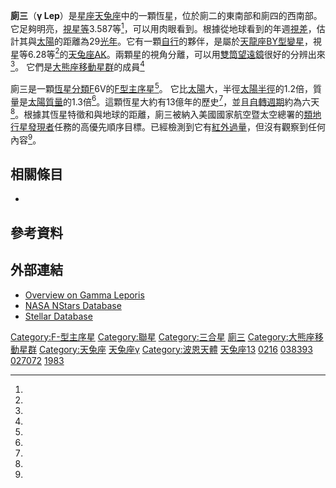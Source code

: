 {{Short description|天兔座中的恆星}}
{{Starbox begin
| name=廁三 
}}
{{Starbox observe
| epoch=J2000
| ra={{RA|05|44|27.79089}}<ref name=aaa474_2_653/>
| dec={{DEC|−22|26|54.1808}}<ref name=aaa323_L49/>
| appmag_v=3.587<ref name=pdauc1_1966/>
| constell=[[天兔座|天兔座]]
| 星官 = [[廁_(星官)|廁]]（[[參宿|參宿]]）
}}
{{Starbox character
| class=F6 V<ref name=mnras328_1_45/>
| b-v=+0.494<ref name=pdauc1_1966/>
| u-b=−0.007<ref name=pdauc1_1966/>
| variable=
}}
{{Starbox astrometry
| radial_v=−9.7<ref name=rgcrv/>
| prop_mo_ra=−291.67<ref name=aaa323_L49/>
| prop_mo_dec=−368.97<ref name=aaa323_L49/>
| parallax=112.02
| p_error=0.18
| parallax_footnote=<ref name=aaa323_L49/>
| absmag_v=3.84<ref name=aaass501_3_941/>
}}
{{Starbox detail
| mass = {{Val|1.23|0.05}}<ref name=arXiv0910.5913/>
| radius = {{Val|1.33|0.04}}<ref name=arXiv0910.5913/>
| gravity = 4.10<ref name=aaa314_191/>
| luminosity_bolometric = 2.291<ref name=Montesinos2016/>
| temperature = 6,299<ref name=aaa314_191/>
| metal_fe = −0.12<ref name=aaa314_191/>
| rotational_velocity = 15<ref name=csrv/>
| rotation = {{Val|5.91|0.66}}<ref name=Montesinos2016/>
| age_gyr = 1.3<ref name=aaass501_3_941/>
}}
{{Starbox catalog
| names = {{odlist | B=β Lep | F=13 Leporis | BD=-22°1211 | CD=-22°2438 | FK5=217 | GJ=216 A | HD=38393 | HIP=27072 | HR=1983 | SAO=170759 | GCTP=1316.00 }}<ref name=SIMBAD/>
}}
{{Starbox reference
|Simbad=gam+Lep
}}
{{Starbox end}}

'''廁三'''（'''γ Lep'''）是[[星座|星座]][[天兔座|天兔座]]中的一顆恆星，位於廁二的東南部和廁四的西南部。它足夠明亮，[[視星等|視星等]]3.587等<ref name=pdauc1_1966/>，可以用肉眼看到。根據從地球看到的年週[[恆星視差|視差]]{{val|112.02|ul=mas}}，估計其與[[太陽|太陽]]的距離為29[[光年|光年]]。它有一顆[[自行|自行]]的夥伴，是屬於[[天龍座BY型變星|天龍座BY型變星]]，視星等6.28等<ref name=pegasus/>的[[天兔座AK|天兔座AK]]。兩顆星的視角分離{{val|95|ul="}}，可以用[[雙筒望遠鏡|雙筒望遠鏡]]很好的分辨出來<ref name=SIMBAD/>。 它們是[[大熊座移動星群|大熊座移動星群]]的成員<ref name=arXiv0910.5913/>

廁三是一顆[[恆星分類|恆星分類]]F6V的[[黃-白矮星|F型主序星]]<ref name=mnras328_1_45/>。 它比[[太陽|太陽]]大，半徑[[太陽半徑|太陽半徑]]的1.2倍，質量是[[太陽質量|太陽質量]]的1.3倍<ref name=arXiv0910.5913/>。這顆恆星大約有13億年的歷史<ref name=aaass501_3_941/>，並且[[自轉週期|自轉週期]]約為六天<ref name=Montesinos2016/>。根據其恆星特徵和與地球的距離，廁三被納入美國國家航空暨太空總署的[[類地行星發現者|類地行星發現者]]任務的高優先順序目標。已經檢測到它有[[紅外過量|紅外過量]]，但沒有觀察到任何內容<ref name=Montesinos2016/>。

== 相關條目 ==
* {{link-en|25-30光年內的恆星系統清單|List of star systems within 25–30 light-years}}

== 參考資料 ==
{{reflist|refs=

<ref name=pegasus>{{citation |url=http://pegasus-wolfenbuettel.de/phocadownload/SB_Hase.pdf |access-date=2022-01-19 |title=STERNBILD HASE |archive-date=2021-06-02 |archive-url=https://web.archive.org/web/20210602213839/http://pegasus-wolfenbuettel.de/phocadownload/SB_Hase.pdf |dead-url=no }}</ref>

<ref name=aaa474_2_653>{{citation
 | first=F. | last=van Leeuwen |date=November 2007
 | title=Validation of the new Hipparcos reduction
 | journal=Astronomy and Astrophysics
 | volume=474 | issue=2 | pages=653–664
 | bibcode=2007A&A...474..653V | doi=10.1051/0004-6361:20078357
 | postscript=. |arxiv = 0708.1752 | s2cid=18759600 }}</ref>

<ref name=Montesinos2016>{{citation
 | title=Incidence of debris discs around FGK stars in the solar neighbourhood
 | display-authors=1 | last1=Montesinos | first1=B.
 | last2=Eiroa | first2=C. | last3=Krivov | first3=A. V.
 | last4=Marshall | first4=J. P. | last5=Pilbratt | first5=G. L.
 | last6=Liseau | first6=R. | last7=Mora | first7=A.
 | last8=Maldonado | first8=J. | last9=Wolf | first9=S.
 | last10=Ertel | first10=S. | last11=Bayo | first11=A.
 | last12=Augereau | first12=J.-C. | last13=Heras | first13=A. M.
 | last14=Fridlund | first14=M. | last15=Danchi | first15=W. C.
 | last16=Solano | first16=E. | last17=Kirchschlager | first17=F.
 | last18=del Burgo | first18=C. | last19=Montes | first19=D.
 | journal=Astronomy & Astrophysics | postscript=.
 | volume=593 | id=A51 | pages=31 | date=September 2016
 | doi=10.1051/0004-6361/201628329 | bibcode=2016A&A...593A..51M |arxiv = 1605.05837 | s2cid=55251562 }}</ref>

<ref name=aaa323_L49>{{cite journal | author=Perryman, M. A. C. |display-authors=etal | title=The Hipparcos Catalogue | journal=[[Astronomy_and_Astrophysics|Astronomy and Astrophysics]] | volume=323 | pages=L49–L52 | date=1997 | bibcode=1997A&A...323L..49P }}</ref>

<ref name=mnras328_1_45>{{cite journal | last1=Montes | first1=D. | last2=López-Santiago | first2=J. | last3=Gálvez | first3=M. C. | last4=Fernández-Figueroa | first4=M. J. | last5=De Castro | first5=E. | last6=Cornide | first6=M. | display-authors=1 | title=Late-type members of young stellar kinematic groups - I. Single stars | journal=[[Monthly_Notices_of_the_Royal_Astronomical_Society|Monthly Notices of the Royal Astronomical Society]] | volume=328 | issue=1 | pages=45–63 |date=November 2001 | doi=10.1046/j.1365-8711.2001.04781.x | bibcode=2001MNRAS.328...45M |arxiv = astro-ph/0106537 | s2cid=55727428 }}</ref>

<ref name=rgcrv>{{cite conference | last=Evans | first=D. S. | date=June 20–24, 1966 |editor1=Batten, Alan Henry |editor2=Heard, John Frederick | title=The Revision of the General Catalogue of Radial Velocities | book-title=Determination of Radial Velocities and their Applications, Proceedings from IAU Symposium no. 30 | location=University of Toronto | publisher=[[International_Astronomical_Union|International Astronomical Union]] | bibcode=1967IAUS...30...57E }}</ref>

<ref name=aaa314_191>{{cite journal | title=Abundances of light elements in metal-poor stars. I. Atmospheric parameters and a new T_eff_ scale | url=https://archive.org/details/sim_astronomy-and-astrophysics_1996-10_314_1/page/191 |author1=Gratton, R. G. |author2=Carretta, E. |author3=Castelli, F. | journal=Astronomy and Astrophysics | volume=314 | pages=191–203 |date=October 1996 | bibcode=1996A&A...314..191G |arxiv = astro-ph/9603011 }}</ref>

<ref name=csrv>{{cite journal |author1=Bernacca, P. L. |author2=Perinotto, M. | title=A catalogue of stellar rotational velocities | journal=Contributi Osservatorio Astronomico di Padova in Asiago | volume=239 | issue=1 | date=1970 | bibcode=1970CoAsi.239....1B }}</ref>

<ref name=pdauc1_1966>{{cite journal | title=A system of photometric standards | author=Gutierrez-Moreno, A. | display-authors=etal | journal=Publicaciones del Departamento de Astronomia de la Universidadde Chile | volume=1 | date=1966 | page=1 | bibcode=1966PDAUC...1....1G }}</ref>

<ref name=aaass501_3_941>{{cite journal |author1=Holmberg, J. |author2=Nordström, B. |author3=Andersen, J. | title=The Geneva-Copenhagen survey of the solar neighbourhood. III. Improved distances, ages, and kinematics | journal=Astronomy and Astrophysics Supplement Series | volume=501 | issue=3 |date=July 2009 | pages=941–947 | doi=10.1051/0004-6361/200811191 | bibcode=2009A&A...501..941H|arxiv = 0811.3982 |s2cid=118577511 }} ''Note:'' see VizieR catalogue [http://vizier.u-strasbg.fr/viz-bin/Cat?cat=V/130& V/130] {{Wayback|url=http://vizier.u-strasbg.fr/viz-bin/Cat?cat=V%2F130& |date=20190307212200 }}.</ref>

<ref name=arXiv0910.5913>{{cite journal | title=Spectroscopic properties of cool Ursa Major group members |author1=Ammler-von Eiff, M. |author2=Guenther, E. W. |journal=Astronomy & Astrophysics |date=October 2009 |volume=508 |issue=2 |pages=677–693 | bibcode=2009A&A...508..677A | doi=10.1051/0004-6361/200912660 | arxiv=0910.5913|s2cid=119260429 }}</ref>

<ref name=SIMBAD>{{cite web | title=LTT 2364 -- High proper-motion Star | work=SIMBAD | publisher=[[Centre_de_Données_astronomiques_de_Strasbourg|Centre de Données astronomiques de Strasbourg]] | url=http://simbad.u-strasbg.fr/simbad/sim-basic?Ident=LTT+2364 | access-date=2011-01-16 | archive-date=2020-11-05 | archive-url=https://web.archive.org/web/20201105145231/http://simbad.u-strasbg.fr/simbad/sim-basic?Ident=LTT+2364 | dead-url=no }}</ref>

}}

== 外部連結 ==
* [http://www.solstation.com/stars/g-lepor2.htm Overview on Gamma Leporis] {{Wayback|url=http://www.solstation.com/stars/g-lepor2.htm |date=20210126075357 }}
* [https://web.archive.org/web/20050310142440/http://nstars.arc.nasa.gov/searches/starinfo.cfm?partb=0544m2226&starpage=0 NASA NStars Database]
* [http://www.stellar-database.com/Scripts/search_star.exe?Name=Gamma+Leporis Stellar Database] {{Wayback|url=http://www.stellar-database.com/Scripts/search_star.exe?Name=Gamma+Leporis |date=20060828150142 }}

{{天兔座}}
<!-- Properties -->

{{DEFAULTSORT:Gamma Leporis}}
[[Category:F-型主序星|Category:F-型主序星]]
[[Category:聯星|Category:聯星]]
[[Category:三合星|Category:三合星]]
[[Category:類太陽恆星|廁三]]
[[Category:大熊座移動星群|Category:大熊座移動星群]]
<!-- Identifiers -->
[[Category:天兔座|Category:天兔座]]
[[Category:拜耳天體|天兔座γ]]
[[Category:波恩天體|Category:波恩天體]]
[[Category:佛氏天體|天兔座13]]
[[Category:格利澤和GJ天體|0216]]
[[Category:HD和HDE天體|038393]]
[[Category:HIP天體|027072]]
[[Category:HR天體|1983]]